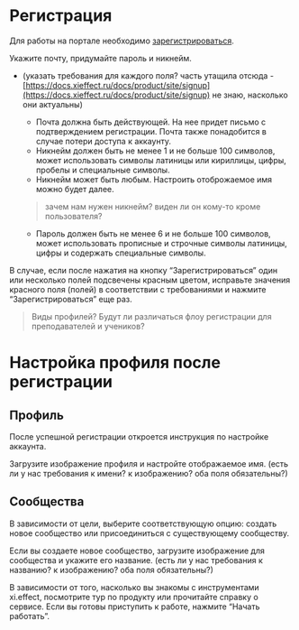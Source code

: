 # Регистрация

Для работы на портале необходимо [зарегистрироваться](https://app.xieffect.ru/signup).

Укажите почту, придумайте пароль и никнейм.

- (указать требования для каждого поля? часть утащила отсюда - [https://docs.xieffect.ru/docs/product/site/signup](https://docs.xieffect.ru/docs/product/site/signup) не знаю, насколько они актуальны)
    - Почта должна быть действующей. На нее придет письмо с подтверждением регистрации. Почта также понадобится в случае потери доступа к аккаунту.
    - Никнейм должен быть не менее 1 и не больше 100 символов, может использовать символы латиницы или кириллицы, цифры, пробелы и специальные символы.
    - Никнейм может быть любым. Настроить отоброжаемое имя можно будет далее.
    
    > зачем нам нужен никнейм? виден ли он кому-то кроме пользователя?
    > 
    - Пароль должен быть не менее 6 и не больше 100 символов, может использовать прописные и строчные символы латиницы, цифры и содержать специальные символы.

В случае, если после нажатия на кнопку “Зарегистрироваться” один или несколько полей подсвечены красным цветом, исправьте значения красного поля (полей) в соответствии с требованиями и нажмите “Зарегистрироваться” еще раз.

> Виды профилей? Будут ли различаться флоу регистрации для преподавателей и учеников?
> 

# Настройка профиля после регистрации

## Профиль

После успешной регистрации откроется инструкция по настройке аккаунта.

Загрузите изображение профиля и настройте отображаемое имя. (есть ли у нас требования к имени? к изображению? оба поля обязательны?)

## Сообщества

В зависимости от цели, выберите соответствующую опцию: создать новое сообщество или присоединиться с существующему сообществу.


Если вы создаете новое сообщество, загрузите изображение для сообщества и укажите его название.  (есть ли у нас требования к названию? к изображению? оба поля обязательны?)

В зависимости от того, насколько вы знакомы с инструментами xi.effect, посмотрите тур по продукту или прочитайте справку о сервисе. Если вы готовы приступить к работе, нажмите “Начать работать”.

